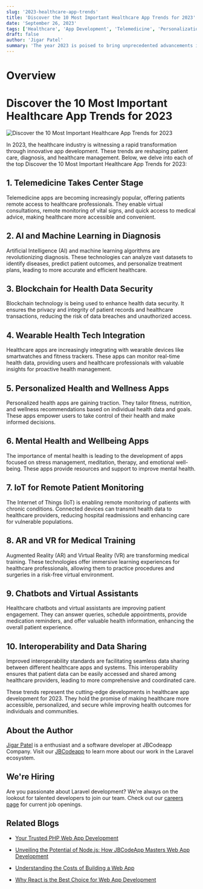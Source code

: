 ```yaml
---
slug: '2023-healthcare-app-trends'
title: 'Discover the 10 Most Important Healthcare App Trends for 2023'
date: 'September 26, 2023'
tags: ['Healthcare', 'App Development', 'Telemedicine', 'Personalization', 'Mental Health']
draft: false
author: 'Jigar Patel'
summary: 'The year 2023 is poised to bring unprecedented advancements in healthcare app development, revolutionizing patient care, diagnosis, and healthcare management. Below, we explore the top 10 healthcare app development trends for this year'
---
```


# Overview

<TOCInline
  toc={props.toc}
  exclude="Overview"
  toHeading={2}
  defaultimage="2023-healthcare-app-trends"
/>

# Discover the 10 Most Important Healthcare App Trends for 2023

![Discover the 10 Most Important Healthcare App Trends for 2023](/static/blog/2023-healthcare-app-trends/image.png)

In 2023, the healthcare industry is witnessing a rapid transformation through innovative app development. These trends are reshaping patient care, diagnosis, and healthcare management. Below, we delve into each of the top Discover the 10 Most Important Healthcare App Trends for 2023:

## 1. Telemedicine Takes Center Stage

Telemedicine apps are becoming increasingly popular, offering patients remote access to healthcare professionals. They enable virtual consultations, remote monitoring of vital signs, and quick access to medical advice, making healthcare more accessible and convenient.

## 2. AI and Machine Learning in Diagnosis

Artificial Intelligence (AI) and machine learning algorithms are revolutionizing diagnosis. These technologies can analyze vast datasets to identify diseases, predict patient outcomes, and personalize treatment plans, leading to more accurate and efficient healthcare.

## 3. Blockchain for Health Data Security

Blockchain technology is being used to enhance health data security. It ensures the privacy and integrity of patient records and healthcare transactions, reducing the risk of data breaches and unauthorized access.

## 4. Wearable Health Tech Integration

Healthcare apps are increasingly integrating with wearable devices like smartwatches and fitness trackers. These apps can monitor real-time health data, providing users and healthcare professionals with valuable insights for proactive health management.

## 5. Personalized Health and Wellness Apps

Personalized health apps are gaining traction. They tailor fitness, nutrition, and wellness recommendations based on individual health data and goals. These apps empower users to take control of their health and make informed decisions.

## 6. Mental Health and Wellbeing Apps

The importance of mental health is leading to the development of apps focused on stress management, meditation, therapy, and emotional well-being. These apps provide resources and support to improve mental health.

## 7. IoT for Remote Patient Monitoring

The Internet of Things (IoT) is enabling remote monitoring of patients with chronic conditions. Connected devices can transmit health data to healthcare providers, reducing hospital readmissions and enhancing care for vulnerable populations.

## 8. AR and VR for Medical Training

Augmented Reality (AR) and Virtual Reality (VR) are transforming medical training. These technologies offer immersive learning experiences for healthcare professionals, allowing them to practice procedures and surgeries in a risk-free virtual environment.

## 9. Chatbots and Virtual Assistants

Healthcare chatbots and virtual assistants are improving patient engagement. They can answer queries, schedule appointments, provide medication reminders, and offer valuable health information, enhancing the overall patient experience.

## 10. Interoperability and Data Sharing

Improved interoperability standards are facilitating seamless data sharing between different healthcare apps and systems. This interoperability ensures that patient data can be easily accessed and shared among healthcare providers, leading to more comprehensive and coordinated care.

These trends represent the cutting-edge developments in healthcare app development for 2023. They hold the promise of making healthcare more accessible, personalized, and secure while improving health outcomes for individuals and communities.

## About the Author

[Jigar Patel](https://expertlaravel.com) is a
enthusiast and a software developer at JBCodeapp Company. Visit our [JBCodeapp](https://jbcodeapp.com) to learn more about our work in the Laravel ecosystem.

## We're Hiring

Are you passionate about Laravel development? We're always on the lookout for talented developers to join our team. Check out our [careers page](https://jbcodeapp.com/career) for current job openings.

## Related Blogs

- [Your Trusted PHP Web App Development](trusted-php-web-app-development-partner)

- [Unveiling the Potential of Node.js: How JBCodeApp Masters Web App Development](unveiling-potential-nodejs-jbcodeapp-masters-web-app-development)

- [Understanding the Costs of Building a Web App](web-app-development-costs)

- [Why React is the Best Choice for Web App Development](why-react-ultimate-web-app-development-choice)
